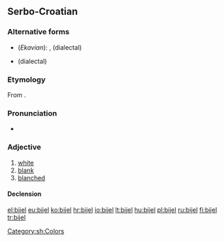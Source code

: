 ==Serbo-Croatian==

===Alternative forms===
* (''Ekavian''): {{l|sh|bȅo}}, {{l|sh|bȇl}} (dialectal)
* {{l|sh|bȉo}} (dialectal)

===Etymology===
From {{etyl|sla-pro|sh}} {{term/t|sla-pro|*bělъ}}.

===Pronunciation===
* {{IPA|/bjêːl/|lang=sh}}

===Adjective===
{{sh-adj|head=bijȇl|def=bijeli|def_a=bijȇlī|comp=bjelji|comp_a=bjèljī|r|бијел|бије̑л}}

# [[white]]
# [[blank]]
# [[blanched]]

====Declension====
{{sh-adj-full|bijel|o|bjelj|e}}

[[Category:sh:Colors]]

[[el:bijel]]
[[eu:bijel]]
[[ko:bijel]]
[[hr:bijel]]
[[io:bijel]]
[[lt:bijel]]
[[hu:bijel]]
[[pl:bijel]]
[[ru:bijel]]
[[fi:bijel]]
[[tr:bijel]]